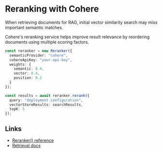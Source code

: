 # Reranking with Cohere

When retrieving documents for RAG, initial vector similarity search may miss important semantic matches. 

Cohere's reranking service helps improve result relevance by reordering documents using multiple scoring factors.

```typescript 
const reranker = new Reranker({
  semanticProvider: "cohere",
  cohereApiKey: "your-api-key",
  weights: {
    semantic: 0.4,
    vector: 0.4,
    position: 0.2
  }
});

const results = await reranker.rerank({
  query: "deployment configuration",
  vectorStoreResults: searchResults,
  topK: 5
});
```

## Links

- [Reranker() reference](../reference/rag/reranker.mdx)
- [Retrieval docs](../docs/rag/retrieve-results.mdx)
